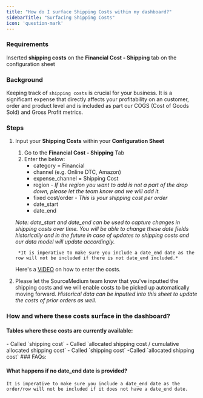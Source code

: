 ```yaml
---
title: "How do I surface Shipping Costs within my dashboard?"
sidebarTitle: "Surfacing Shipping Costs"
icon: 'question-mark'
---
```

### Requirements

Inserted **shipping costs** on the **Financial Cost - Shipping** tab on the configuration sheet

### Background

Keeping track of `shipping costs` is crucial for your business. It is a significant expense that directly affects your profitability on an customer, order and product level and is included as part our COGS (Cost of Goods Sold) and Gross Profit metrics.

### Steps

1. Input your **Shipping Costs** within your **Configuration Sheet**
    1. Go to the **Financial Cost - Shipping** Tab 
    2. Enter the below: 
        - category = Financial
        - channel (e.g. Online DTC, Amazon) 
        - expense_channel = Shipping Cost
        - region - *If the region you want to add is not a part of the drop down, please let the team know and we will add it.*
        - fixed cost/order - *This is your shipping cost per order*
        - date_start
        - date_end <br />
        
    *Note: date_start and date_end can be used to capture changes in shipping costs over time. You will be able to change these date fields historically and in the future in case of updates to shipping costs and our data model will update accordingly.* 
        
        *It is imperative to make sure you include a date_end date as the row will not be included if there is not date_end included.*
        
    
    Here's a [VIDEO](https://www.loom.com/share/059597af145244aeacb4b931b7c8e2b6) on how to enter the costs. 
    
2. Please let the SourceMedium team know that you've inputted the shipping costs and we will enable costs to be picked up automatically moving forward. *Historical data can be inputted into this sheet to update the costs of prior orders as well.*

### How and where these costs surface in the dashboard?

#### Tables where these costs are currently available:
<AccordionGroup>
<Accordion title= "Executive Summary">
- Called `shipping cost`
</ Accordion>
<Accordion title="LTV & Retention">
- Called `allocated shipping cost / cumulative allocated shipping cost`
</Accordion>
<Accordion title="Orders">
- Called `shipping cost`
</Accordion>
<Accordion title="Product Performance">
-Called `allocated shipping cost`
</Accordion>
</AccordionGroup>
### FAQs:

#### What happens if no date_end date is provided?
    
    It is imperative to make sure you include a date_end date as the order/row will not be included if it does not have a date_end date.